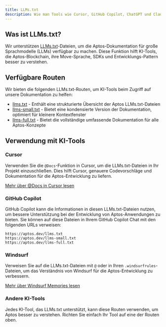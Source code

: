 ```yaml
---
title: LLMs.txt
description: Wie man Tools wie Cursor, GitHub Copilot, ChatGPT und Claude dazu bringt, die Aptos-Dokumentation zu verstehen.
---
```


## Was ist LLMs.txt?

Wir unterstützen [LLMs.txt](https://llmstxt.org/)-Dateien, um die Aptos-Dokumentation für große Sprachmodelle (LLMs) verfügbar zu machen. Diese Funktion hilft KI-Tools, die Aptos-Blockchain, ihre Move-Sprache, SDKs und Entwicklungs-Pattern besser zu verstehen.

## Verfügbare Routen

Wir bieten die folgenden LLMs.txt-Routen, um KI-Tools beim Zugriff auf unsere Dokumentation zu helfen:

- [llms.txt](/llms.txt) - Enthält eine strukturierte Übersicht der Aptos LLMs.txt-Dateien
- [llms-small.txt](/llms-small.txt) - Bietet eine kondensierte Version der Dokumentation, optimiert für kleinere Kontextfenster
- [llms-full.txt](/llms-full.txt) - Bietet die vollständige umfassende Dokumentation für alle Aptos-Konzepte

## Verwendung mit KI-Tools

### Cursor

Verwenden Sie die `@Docs`-Funktion in Cursor, um die LLMs.txt-Dateien in Ihr Projekt einzuschließen. Dies hilft Cursor, genauere Codevorschläge und Dokumentation für die Aptos-Entwicklung zu liefern.

[Mehr über @Docs in Cursor lesen](https://docs.cursor.com/context/@-symbols/@-docs)

### GitHub Copilot

GitHub Copilot kann die Informationen in diesen LLMs.txt-Dateien nutzen, um bessere Unterstützung bei der Entwicklung von Aptos-Anwendungen zu bieten. Sie können auf diese Dateien in Ihrem GitHub Copilot Chat mit den folgenden URLs verweisen:

```
https://aptos.dev/llms.txt
https://aptos.dev/llms-small.txt
https://aptos.dev/llms-full.txt
```

### Windsurf

Verweisen Sie auf die LLMs.txt-Dateien mit `@` oder in Ihren `.windsurfrules`-Dateien, um das Verständnis von Windsurf für die Aptos-Entwicklung zu verbessern.

[Mehr über Windsurf Memories lesen](https://docs.codeium.com/windsurf/memories#memories-and-rules)

### Andere KI-Tools

Jedes KI-Tool, das LLMs.txt unterstützt, kann diese Routen verwenden, um Aptos besser zu verstehen. Richten Sie einfach Ihr Tool auf eine der Routen oben.
